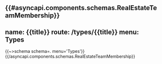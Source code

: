 {{#asyncapi.components.schemas.RealEstateTeamMembership}}
---
name: {{title}}
route: /types/{{title}}
menu: Types
---
{{~>schema schema=. menu='Types'}}
{{/asyncapi.components.schemas.RealEstateTeamMembership}}
